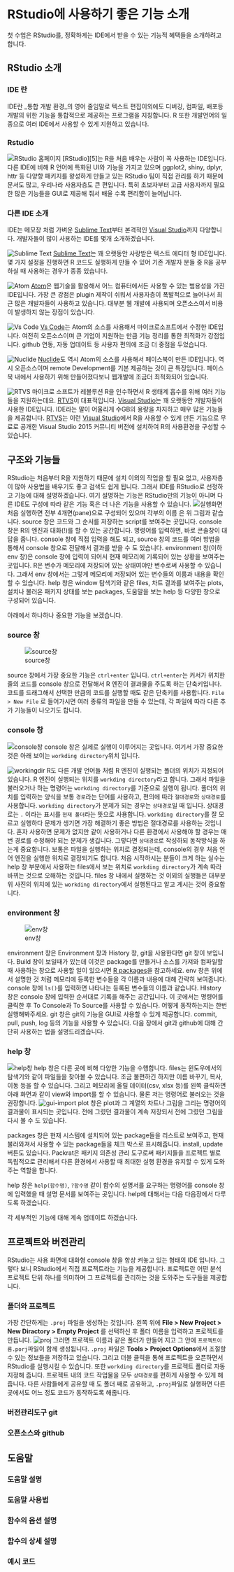 # RStudio에 사용하기 좋은 기능 소개 {#rstudio}

첫 수업은 RStudio를, 정확하게는 IDE에서 받을 수 있는 기능적 혜택들을 소개하려고 합니다.

## RStudio 소개 {#introduce-rstudio}

### IDE 란 {#ide}

IDE란 _통합 개발 환경_의 영어 줄임말로 텍스트 편집이외에도 디버깅, 컴파일, 배포등 개발의 위한 기능을 통합적으로 제공하는 프로그램을 지칭합니다. R 또한 개발언어의 일종으로 여러 IDE에서 사용할 수 있게 지원하고 있습니다.

### Rstudio {#rstudio}

![RStudio 홈페이지](https://raw.githubusercontent.com/mrchypark/data_camp_dabrp/master/images/rstudio-home.PNG)
[RStudio][5]는 R을 처음 배우는 사람이 꼭 사용하는 IDE입니다. 다른 IDE에 비해 R 언어에 특화된 UI와 기능을 가지고 있으며 ggplot2, shiny, dplyr, httr 등 다양항 패키지를 왕성하게 만들고 있는 RStudio 팀이 직접 관리를 하기 때문에 문서도 많고, 우리나라 사용자층도 큰 편입니다. 특히 초보자부터 고급 사용자까지 필요한 많은 기능들을 GUI로 제공해 줘서 배울 수록 편리함이 늘어납니다.

### 다른 IDE 소개 {#ide-others}

IDE는 메모장 처럼 가벼운 [Sublime Text][201]부터 본격적인 [Visual Studio][202]까지 다양합니다. 개발자들이 많이 사용하는 IDE를 몇개 소개하겠습니다.

![Sublime Text](https://www.drupal.org/files/sublime.png)
[Sublime Text][201]는 꽤 오랫동안 사랑받은 텍스트 에디터 형 IDE입니다. 몇 가지 설정을 진행하면 R 코드도 실행하게 만들 수 있어 기존 개발자 분들 중 R을 공부하실 때 사용하는 경우가 종종 있습니다.

![Atom](https://joshuajangblog.files.wordpress.com/2016/09/atom_editor.png?w=840)
[Atom][204]은 웹기술을 활용해서 어느 컴퓨터에서든 사용할 수 있는 범용성을 가진 IDE입니다. 가장 큰 강점은 plugin 제작이 쉬워서 사용자층이 폭발적으로 늘어나서 최근 많은 개발자들이 사용하고 있습니다. 대부분 웹 개발에 사용되며 오픈소스여서 비용이 발생하지 않는 장점이 있습니다.

![Vs Code](https://msdnshared.blob.core.windows.net/media/2016/03/vsc1.jpg)
[Vs Code][205]는 Atom의 소스를 사용해서 마이크로소프트에서 수정한 IDE입니다. 여전히 오픈소스이며 큰 기업이 지원하는 만큼 기능 정리를 통한 최적화가 강점입니다. github 연동, 자동 업데이트 등 사용자 편의에 조금 더 중점을 두었습니다.

![Nuclide](https://nuclide.io/static/images/docs/promo-debugger.png)
[Nuclide][206]도 역시 Atom의 소스를 사용해서 페이스북이 만든 IDE입니다. 역시 오픈소스이며 remote Development를 기본 제공하는 것이 큰 특징입니다. 페이스북 내에서 사용하기 위해 만들어졌다보니 웹개발에 조금더 최적화되어 있습니다.

![RTVS](http://microsoft.github.io/RTVS-docs/media/RTVS-Installation-data-scientist-layout-result.png)
마이크로 소프트가 레볼루션 R을 인수하면서 R 생태계 흡수를 위해 여러 기능들을 지원하는데요. [RTVS][203]이 대표적입니다. [Visual Studio][202]는 꽤 오랫동안 개발자들이 사용한 IDE입니다. IDE라는 말이 어울리게 수GB의 용량을 차지하고 매우 많은 기능들을 제공합니다. [RTVS][203]는 이런 [Visual Studio][202]에서 R을 사용할 수 있게 만든 기능으로 무료로 공개한 Visual Studio 2015 커뮤니티 버전에 설치하여 R의 사용환경을 구성할 수 있습니다.

## 구조와 기능들 {#structures}

RStudio는 처음부터 R을 지원하기 때문에 설치 이외의 작업을 할 필요 없고, 사용자층이 많아 사용법을 배우기도 좋고 검색도 쉽게 됩니다. 그래서 IDE를 RStudio로 선정하고 기능에 대해 설명하겠습니다. 여기 설명하는 기능은 RStudio만의 기능이 아니며 다른 IDE도 구성에 따라 같은 기능 혹은 더 나은 기능을 사용할 수 있습니다.
![실행화면](https://raw.githubusercontent.com/mrchypark/data_camp_dabrp/master/images/rstudio-run.png)
처음 실행하면 전부 4개면(pane)으로 구성되어 있으며 각부의 이름 은 위 그림과 같습니다. source  창은 코드와 그 순서를 저장하는 script를 보여주는 곳입니다. console 창은 R의 엔진과 대화(!)를 할 수 있는 공간합니다. 명령어를 입력하면, 바로 콘솔창이 대답을 줍니다. console 창에 직접 입력을 해도 되고, source 창의 코드를 여러 방법을 통해서 console 창으로 전달해서 결과를 받을 수 도 있습니다. environment 창(이하 env 창)은 console 창에 입력이 되어서 현재 메모리에 기록되어 있는 상황을 보여주는 곳입니다. R은 변수가 메모리에 저장되어 있는 상태여야만 변수로써 사용할 수 있습니다. 그래서 env 창에서는 그렇게 메모리에 저장되어 있는 변수들의 이름과 내용을 확인할 수 있습니다. help 창은 window 탐색기와 같은 files, 차트 결과를 보여주는 plots, 설치나 불러온 패키지 상태를 보는 packages, 도움말을 보는 help 등 다양한 창으로 구성되어 있습니다.

아래에서 하나하나 중요한 기능을 보겠습니다.


### source 창 {#source-pane}

![source창](https://raw.githubusercontent.com/mrchypark/data_camp_dabrp/master/images/rstudio-source.png)

source 창에서 가장 중요한 기능은 `ctrl+enter` 입니다. `ctrl+enter`는 커서가 위치한 줄의 코드를 console 창으로 전달해서 R 엔진이 결과물을 주도록 하는 단축키입니다. 코드를 드래그해서 선택한 만큼의 코드를 실행할 때도 같은 단축키를 사용합니다. `File > New File` 로 들어가시면 여러 종류의 파일을 만들 수 있는데, 각 파일에 따라 다른 추가 기능들이 나오기도 합니다.

### console 창 {#console-pane}

![console창](https://raw.githubusercontent.com/mrchypark/data_camp_dabrp/master/images/rstudio-console.png)
console 창은 실제로 실행이 이루어지는 곳입니다. 여기서 가장 중요한 것은 아래 보이는 `workding directory`위치 입니다.

![workingdir](https://raw.githubusercontent.com/mrchypark/data_camp_dabrp/master/images/rstudio-console-wd.png)
R도 다른 개발 언어들 처럼 R 엔진이 실행되는 폴더의 위치가 지정되어 있습니다. R 엔진이 실행되는 위치를 `workding directory`라고 합니다. 그래서 파일을 불러오거나 하는 명령어는 `workding directory`를 기준으로 실행이 됩니다. 폴더의 위치를 입력하는 양식을 보통 `경로`라는 단어를 사용하고, 편의에 따라 `절대경로`와 `상대경로`를 사용합니다. `workding directory`가 문제가 되는 경우는 `상대경로`일 때 입니다. 상대경로는 `.` 이라는 표시를 `현재 폴더`라는 뜻으로 사용합니다. `workding directory`를 잘 모르고 실행하다 문제가 생기면 가장 해결하기 좋은 방법은 절대경로를 사용하는 것입니다. 혼자 사용하면 문제가 없지만 같이 사용하거나 다른 환경에서 사용해야 할 경우는 매번 경로를 수정해야 되는 문제가 생깁니다. 그렇다면 `상대경로`로 작성하되 동작방식을 하는게 중요합니다. 보통은 파일을 실행하는 위치로 결정되는데, console의 경우 처음 언어 엔진을 실행한 위치로 결정되기도 합니다. 처음 시작하시는 분들이 크게 하는 실수는 help 창 부분에서 사용하는 files에서 보는 위치로 `workding directory`가 계속 따라 바뀌는 것으로 오해하는 것입니다. files 창 내에서 실행하는 것 이외의 실행들은 대부분 위 사진의 위치에 있는 `workding directory`에서 실행된다고 알고 계시는 것이 중요합니다.


### environment 창 {#env-pane}

![env창](https://raw.githubusercontent.com/mrchypark/data_camp_dabrp/master/images/rstudio-env.png)

environment 창은 Environment 창과 History 창, git을 사용한다면 git 창이 보입니다. Build 창이 보일때가 있는데 이것은 package를 만들거나 소스를 가져와 컴파일할 때 사용하는 창으로 사용할 일이 있으시면 [R packages][207]을 참고하세요. env 창은 위에서 설명한 것 처럼 메모리에 등록한 변수들을 각 이름과 내용에 대해 간략히 보여줍니다. console 창에 `ls()`를 입력하면 나타나는 등록된 변수들의 이름과 같습니다. HIstory 창은 console 창에 입력한 순서대로 기록을 해주는 공간입니다. 이 곳에서는 명령어를 클릭한 후 To Console과 To Source를 사용할 수 있습니다. 어떻게 동작하는지는 한번 실행해봐주세요. git 창은 git의 기능을 GUI로 사용할 수 있게 제공합니다. commit, pull, push, log 등의 기능을 사용할 수 있습니다. 다음 장에서 git과 github에 대해 간단히 사용하는 법을 설명드리겠습니다.

### help 창 {#help-pane}

![help창](https://raw.githubusercontent.com/mrchypark/data_camp_dabrp/master/images/rstudio-help.png)
help 창은 다른 곳에 비해 다양한 기능을 수행합니다. files는 윈도우에서의 탐색기와 같이 파일들을 찾아볼 수 있습니다. 조금 불편하긴 하지만 이름 바꾸기, 복사, 이동 등을 할 수 있습니다. 그리고 메모리에 올릴 데이터(csv, xlsx 등)를 왼쪽 클릭하면 아래 화면과 같이 view와 import를 할 수 있습니다. 물론 저는 명령어로 불러오는 것을 권장합니다.
![gui-import](https://raw.githubusercontent.com/mrchypark/data_camp_dabrp/master/images/rstudio-import.png)
plot 창은 plot과 그 계열의 차트나 그림을 그리는 명령어의 결과물이 표시되는 곳입니다. 전에 그렸던 결과물이 계속 저장되서 전에 그렸던 그림을 다시 볼 수 도 있습니다.

packages 창은 현재 시스템에 설치되어 있는 package들을 리스트로 보여주고, 현재 불러와져서 사용할 수 있는 package들을 체크 박스로 표시해줍니다. install, update 버튼도 있습니다. Packrat은 패키지 의존성 관리 도구로써 패키지들을 프로젝트 별로 독립적으로 관리해서 다른 환경에서 사용할 때 최대한 실행 환경을 유지할 수 있게 도와주는 역할을 합니다.

help 창은 `help(함수명)`, `?함수명` 같이 함수의 설명서를 요구하는 명령어를 console 창에 입력했을 때 설명 문서를 보여주는 곳입니다. help에 대해서는 다음 다음장에서 다루도록 하겠습니다.

각 세부적인 기능에 대해 계속 업데이트 하겠습니다.

## 프로젝트와 버전관리 {#project-git}

RStudio는 사용 화면에 대화형 console 창을 항상 켜놓고 있는 형태의 IDE 입니다. 그렇다 보니 RStudio에서 직접 프로젝트라는 기능을 제공합니다. 프로젝트란 어떤 분석 프로젝트 단위 하나를 의미하며 그 프로젝트를 관리하는 것을 도와주는 도구들을 제공합니다. 

### 폴더와 프로젝트 {#use-project}

가장 간단하게는 `.proj` 파일을 생성하는 것입니다. 왼쪽 위에 **File > New Project > New Diractory > Empty Project** 를 선택하신 후 폴더 이름을 입력하고 프로젝트를 만듭니다. 
![proj](https://raw.githubusercontent.com/mrchypark/data_camp_dabrp/master/images/rstudio-proj.png)
그러면 프로젝트 이름과 같은 폴더가 만들어 지고 그 안에 `프로젝트이름.porj`파일이 함께 생성됩니다. `.proj` 파일은 **Tools > Project Options**에서 조절할 수 있는 정보들을 저장하고 있습니다. 그리고 더블 클릭을 통해 프로젝트을 오픈하면서 RStudio를 실행시킬 수 있습니다. 또한 `workding directory`를 프로젝트 폴더로 자동 지정해 줍니다. 프로젝트 내의 코드 작업물을 모두 `상대경로`를 편하게 사용할 수 있게 해줍니다. 다른 사람들에게 공유할 때 도 폴더 째로 공유하고, `.proj`파일로 실행하면 다른 곳에서도 어느 정도 코드가 동작하도록 해줍니다.

### 버전관리도구 git {#introduce-git}


### 오픈소스와 github {#introduce-github}


## 도움말 {#help-page}

### 도움말 설명 {#introduce-help}

### 도움말 사용법 {#help-usage}

### 함수의 옵션 설명 {#help-param}

### 함수의 상세 설명 {#help-detail}

### 예시 코드 {#help-example}

[201]: https://www.sublimetext.com/
[202]: https://www.visualstudio.com/
[203]: http://microsoft.github.io/RTVS-docs/installation.html
[204]: https://atom.io/
[205]: https://code.visualstudio.com/
[206]: https://nuclide.io/
[207]: http://r-pkgs.had.co.nz/

